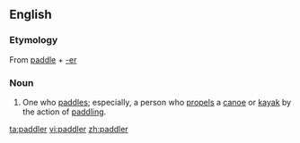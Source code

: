 ==English==
===Etymology===
{{wikipedia}}
From [[paddle]] + [[-er]]

===Noun===
{{en-noun}}
#One who [[paddle]]s; especially, a person who [[propels]] a [[canoe]] or [[kayak]] by the action of [[paddling]].

[[ta:paddler]]
[[vi:paddler]]
[[zh:paddler]]